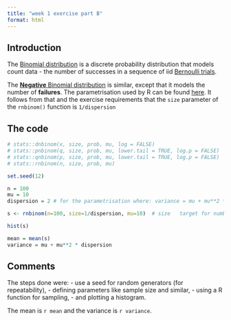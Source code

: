 ```yaml
---
title: "week 1 exercise part B"
format: html
---
```


## Introduction

The [Binomial distribution](https://en.wikipedia.org/wiki/Binomial_distribution) is a discrete probability distribution that models count data - the number of successes in a sequence of iid [Bernoulli trials](https://en.wikipedia.org/wiki/Bernoulli_trial).

The [**Negative** Binomial distribution](https://en.wikipedia.org/wiki/Negative_binomial_distribution) is similar, except that it models the number of **failures**.
The parametrisation used by R can be found [here](https://stat.ethz.ch/R-manual/R-devel/library/stats/html/NegBinomial.html). It follows from that and the exercise requirements that the `size` parameter of the `rnbinom()` function is `1/dispersion`

## The code

```r
# stats::dnbinom(x, size, prob, mu, log = FALSE)
# stats::pnbinom(q, size, prob, mu, lower.tail = TRUE, log.p = FALSE)
# stats::qnbinom(p, size, prob, mu, lower.tail = TRUE, log.p = FALSE)
# stats::rnbinom(n, size, prob, mu)

set.seed(12)

n = 100
mu = 10
dispersion = 2 # for the parametrisation where: variance = mu + mu**2 * dispersion

s <- rnbinom(n=100, size=1/dispersion, mu=10)  # size	target for number of successful trials, or dispersion parameter (the shape parameter of the gamma mixing distribution). Must be strictly positive, need not be integer.

hist(s)

mean = mean(s)
variance = mu + mu**2 * dispersion
```

## Comments

The steps done were:
- use a seed for random generators (for repeatability),
- defining parameters like sample size and similar,
- using a R function for sampling,
- and plotting a histogram.

The mean is `r mean` and the variance is `r variance`.
